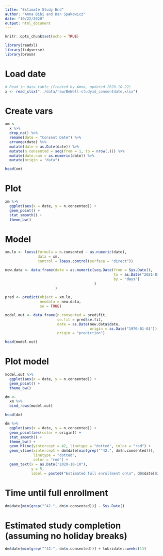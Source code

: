 ```yaml
---
title: "Estimate Study End"
author: "Amna Bibi and Dan Spakowicz"
date: "10/22/2020"
output: html_document
---
```


```r
knitr::opts_chunk$set(echo = TRUE)

library(readxl)
library(tidyverse)
library(broom)
```

# Load date

```r
# Read in data table (Created by Amna, updated 2020-10-22)
x <- read_xlsx("../data/raw/BeWell-studyid_consentdate.xlsx")

```

# Create vars

```r
xm <- 
  x %>%
  drop_na() %>%
  rename(date = "Consent Date") %>%
  arrange(date) %>%
  mutate(date = as.Date(date)) %>%
  mutate(n.consented = seq(from = 1, to = nrow(.))) %>%
  mutate(date.num = as.numeric(date)) %>%
  mutate(origin = "data")

head(xm)
```

# Plot

```r

xm %>%
  ggplot(aes(x = date, y = n.consented)) +
  geom_point() +
  stat_smooth() +
  theme_bw()
```

# Model

```r
xm.lo <- loess(formula = n.consented ~ as.numeric(date),
               data = xm,
               control = loess.control(surface = "direct"))

new.data <- data.frame(date = as.numeric(seq.Date(from = Sys.Date(),
                                                  to = as.Date("2021-01-01"), 
                                                  by = "days")
                                         )
                       )
                             
pred <- predict(object = xm.lo, 
                newdata = new.data,
                se = TRUE)

model.out <- data.frame(n.consented = pred$fit,
                        se.fit = pred$se.fit,
                        date = as.Date(new.data$date, 
                                       origin = as.Date("1970-01-01")),
                        origin = "prediction")

head(model.out)
```

# Plot model

```r
model.out %>%
  ggplot(aes(x = date, y = n.consented)) +
  geom_point() +
  theme_bw()
```

```r
dm <- 
  xm %>%
  bind_rows(model.out)

head(dm)
```

```r
dm %>%
  ggplot(aes(x = date, y = n.consented)) +
  geom_point(aes(color = origin)) +
  stat_smooth() +
  theme_bw() +
  geom_hline(yintercept = 42, linetype = "dotted", color = "red") +
  geom_vline(xintercept = dm$date[min(grep("^42.", dm$n.consented))],
             linetype = "dotted",
             color = "red") +
  geom_text(x = as.Date("2020-10-10"),
            y = 5,
            label = paste0("Estimated full enrollment on\n", dm$date[min(grep("^42.", dm$n.consented))]))
```

# Time until full enrollment

```r
dm$date[min(grep("^42.", dm$n.consented))] - Sys.Date()
```


# Estimated study completion (assuming no holiday breaks)

```r
dm$date[min(grep("^42.", dm$n.consented))] + lubridate::weeks(11)
```

